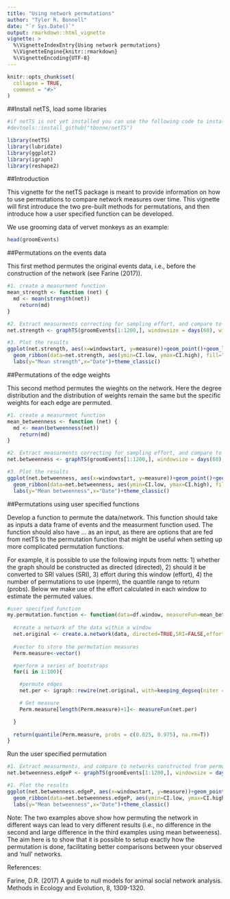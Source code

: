 ```yaml
---
title: "Using network permutations"
author: "Tyler R. Bonnell"
date: "`r Sys.Date()`"
output: rmarkdown::html_vignette
vignette: >
  %\VignetteIndexEntry{Using network permutations}
  %\VignetteEngine{knitr::rmarkdown}
  %\VignetteEncoding{UTF-8}
---
```


```r
knitr::opts_chunk$set(
  collapse = TRUE,
  comment = "#>"
)
```


##Install netTS, load some libraries
```r
#if netTS is not yet installed you can use the following code to install it from github:
#devtools::install_github("tbonne/netTS")

library(netTS)
library(lubridate)
library(ggplot2)
library(igraph)
library(reshape2)
```


##Introduction

This vignette for the netTS package is meant to provide information on how to use permutations to compare network measures over time. This vignette will first introduce the two pre-built methods for permutations, and then introduce how a user specified function can be developed.

We use grooming data of vervet monkeys as an example:
```r
head(groomEvents)
```


##Permutations on the events data

This first method permutes the original events data, i.e., before the construction of the network (see Farine (2017)). 

```r

#1. create a measurment function
mean_strength <- function (net) {
  md <- mean(strength(net))
    return(md)
}

#2. Extract measurments correcting for sampling effort, and compare to networks constructed from permuting the events data frame.
net.strength <- graphTS(groomEvents[1:1200,], windowsize = days(60), windowshift = days(10), measureFun = mean_strength, directed=TRUE,effortFun = effort.time, permutationFun = perm.events, nperm=10)

#3. Plot the results
ggplot(net.strength, aes(x=windowstart, y=measure))+geom_point()+geom_line()+
  geom_ribbon(data=net.strength, aes(ymin=CI.low, ymax=CI.high), fill="red", alpha=0.2)+
  labs(y="Mean strength",x="Date")+theme_classic()


```

##Permutations of the edge weights

This second method permutes the wieghts on the network. Here the degree distribution and the distribution of weights remain the same but the specific weights for each edge are permuted.

```r
#1. create a measurment function
mean_betweenness <- function (net) {
  md <- mean(betweenness(net))
    return(md)
}

#2. Extract measurments correcting for sampling effort, and compare to networks constructed from permuting edge weights.
net.betweenness <- graphTS(groomEvents[1:1200,], windowsize = days(60), windowshift = days(10), measureFun = mean_betweenness, directed=TRUE,effortFun = effort.time, permutationFun = perm.edge.weights, nperm=100)

#3. Plot the results
ggplot(net.betweenness, aes(x=windowstart, y=measure))+geom_point()+geom_line()+
  geom_ribbon(data=net.betweenness, aes(ymin=CI.low, ymax=CI.high), fill="red", alpha=0.2)+
  labs(y="Mean betweenness",x="Date")+theme_classic()

```

##Permutations using user specified functions

Develop a function to permute the data/network. This function should take as inputs a data frame of events and the measurment function used. The function should also have ... as an input, as there are options that are fed from netTS to the permutation function that might be useful when setting up more complicated permutation functions. 

For example, it is possible to use the following inputs from netts: 1) whether the graph should be constructed as directed (directed), 2) should it be converted to SRI values (SRI), 3) effort during this window (effort), 4) the number of permutations to use (nperm), the quantile range to return (probs). Below we make use of the effort calculated in each window to estimate the permuted values.
```r
#user specified function
my.permutation.function <- function(data=df.window, measureFun=mean_betweenness, effort, ...){
  
  #create a network of the data within a window
  net.original <- create.a.network(data, directed=TRUE,SRI=FALSE,effort=effort)
  
  #vector to store the permutation measures
  Perm.measure<-vector()

  #perform a series of bootstraps
  for(i in 1:100){

    #permute edges
    net.per <- igraph::rewire(net.original, with=keeping_degseq(niter = vcount(net.original) * 10) )

    # Get measure
    Perm.measure[length(Perm.measure)+1]<- measureFun(net.per)

  }
  
  return(quantile(Perm.measure, probs = c(0.025, 0.975), na.rm=T))
}
```

Run the user specified permutation
```r
#1. Extract measurments, and compare to networks constructed from permuting edges.
net.betweenness.edgeP <- graphTS(groomEvents[1:1200,], windowsize = days(60), windowshift = days(10), measureFun = mean_betweenness, directed=TRUE,effortFun = effort.time, permutationFun = my.permutation.function, nperm = 100)

#1. Plot the results
ggplot(net.betweenness.edgeP, aes(x=windowstart, y=measure))+geom_point()+geom_line()+
  geom_ribbon(data=net.betweenness.edgeP, aes(ymin=CI.low, ymax=CI.high), fill="red", alpha=0.2)+
  labs(y="Mean betweenness",x="Date")+theme_classic()
```

Note: The two examples above show how permuting the network in different ways can lead to very different results (i.e., no difference in the second and large difference in the third examples using mean betweeness). The aim here is to show that it is possible to setup exactly how the permutation is done, facilitating better comparisons between your observed and 'null' networks.

References:

Farine, D.R. (2017) A guide to null models for animal social network analysis. Methods in Ecology and Evolution, 8, 1309-1320.

